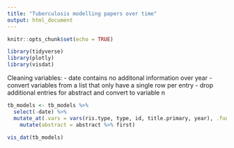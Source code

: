 ```yaml
---
title: "Tuberculosis modelling papers over time"
output: html_document
---
```


```r
knitr::opts_chunk$set(echo = TRUE)
```

```r
library(tidyverse)
library(plotly)
library(visdat)
```


Cleaning variables:
- date contains no additonal information over year
- convert variables from a list that only have a single row per entry
- drop additional entries for abstract and convert to variable n

```r
tb_models <- tb_models %>% 
  select(-date) %>% 
  mutate_at(.vars = vars(ris.type, type, id, title.primary, year), .funs = funs(unlist)) %>% 
    mutate(abstract = abstract %>% first)
```

```r
vis_dat(tb_models)
```
